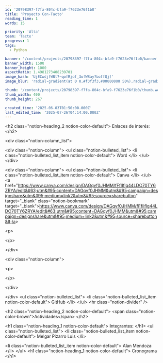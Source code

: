 ```yaml
---
id: '20798397-f7fa-804c-bfa9-f7623e76f1b0'
title: 'Proyecto Con-Tacto'
reading_time: 1
words: 15

priority: 'Alta'
team: 'Tacto'
progress: 1
tags:
  - Python

banner: '/content/projects/20798397-f7fa-804c-bfa9-f7623e76f1b0/banner.webp'
banner_width: 1500
banner_height: 1000
aspectRatio: 1.4981273408239701
image_hash: 'UjECwdj[WBt7~qofRjof_3ofWBay?boffQj['
image_blur: 'radial-gradient(at 0 0,#f3f3f3,#00000000 50%),radial-gradient(at 33% 0,#efefef,#00000000 50%),radial-gradient(at 67% 0,#f6f6f6,#00000000 50%),radial-gradient(at 100% 0,#efefef,#00000000 50%),radial-gradient(at 0 50%,#474747,#00000000 50%),radial-gradient(at 33% 50%,#2e2e2e,#00000000 50%),radial-gradient(at 67% 50%,#515151,#00000000 50%),radial-gradient(at 100% 50%,#565656,#00000000 50%),radial-gradient(at 0 100%,#6f6f6f,#00000000 50%),radial-gradient(at 33% 100%,#595959,#00000000 50%),radial-gradient(at 67% 100%,#5d5d5d,#00000000 50%),radial-gradient(at 100% 100%,#676767,#00000000 50%)'

thumb: '/content/projects/20798397-f7fa-804c-bfa9-f7623e76f1b0/thumb.webp'
thumb_width: 400
thumb_height: 267

created_time: '2025-06-03T01:50:00.000Z'
last_edited_time: '2025-07-26T04:14:00.000Z'
---
```

&lt;h2 class=&quot;notion-heading&#95;2 notion-color-default&quot;&gt;
 Enlaces de interés:
&lt;/h2&gt;
  
&lt;div class=&quot;notion-column&#95;list&quot;&gt;
 
&lt;div class=&quot;notion-column&quot;&gt;
 &lt;ul class=&quot;notion-bulleted&#95;list&quot;&gt;
&lt;li class=&quot;notion-bulleted&#95;list&#95;item notion-color-default&quot;&gt;
 Word
&lt;/li&gt;
  &lt;/ul&gt;
&lt;/div&gt;
  
&lt;div class=&quot;notion-column&quot;&gt;
 &lt;ul class=&quot;notion-bulleted&#95;list&quot;&gt;
&lt;li class=&quot;notion-bulleted&#95;list&#95;item notion-color-default&quot;&gt;
 Canva
&lt;/li&gt;
  &lt;/ul&gt;
  &lt;a href=&quot;https://www.canva.com/design/DAGqvf0JHMM/fFflIflg44LDO70TY6ZRYA/edit&#63;utm&#95;content=DAGqvf0JHMM&utm&#95;campaign=designshare&utm&#95;medium=link2&utm&#95;source=sharebutton&quot; target=&quot;&#95;blank&quot; class=&quot;notion-bookmark&quot; target=&quot;&#95;blank&quot;&gt;https://www.canva.com/design/DAGqvf0JHMM/fFflIflg44LDO70TY6ZRYA/edit&#63;utm&#95;content=DAGqvf0JHMM&utm&#95;campaign=designshare&utm&#95;medium=link2&utm&#95;source=sharebutton&lt;/a&gt;
 
&lt;p&gt;
 
&lt;/p&gt;
  
&lt;/div&gt;
  
&lt;div class=&quot;notion-column&quot;&gt;
 
&lt;p&gt;
 
&lt;/p&gt;
  
&lt;/div&gt;
  
&lt;/div&gt;
  &lt;ul class=&quot;notion-bulleted&#95;list&quot;&gt;
&lt;li class=&quot;notion-bulleted&#95;list&#95;item notion-color-default&quot;&gt;
 GitHub
&lt;/li&gt;
  &lt;/ul&gt;
&lt;hr class=&quot;notion-divider&quot; /&gt;
  
&lt;h2 class=&quot;notion-heading&#95;2 notion-color-default&quot;&gt;
 &lt;span class=&quot;notion-color-brown&quot;&gt;Actividades&lt;/span&gt;
&lt;/h2&gt;
  
&lt;h1 class=&quot;notion-heading&#95;1 notion-color-default&quot;&gt;
 Integrantes:
&lt;/h1&gt;
  &lt;ul class=&quot;notion-bulleted&#95;list&quot;&gt;
&lt;li class=&quot;notion-bulleted&#95;list&#95;item notion-color-default&quot;&gt;
 Melgar Pizarro Luis
&lt;/li&gt;
  
&lt;li class=&quot;notion-bulleted&#95;list&#95;item notion-color-default&quot;&gt;
 Alan Mendoza
&lt;/li&gt;
  &lt;/ul&gt;
&lt;h1 class=&quot;notion-heading&#95;1 notion-color-default&quot;&gt;
 Cronograma
&lt;/h1&gt;
  